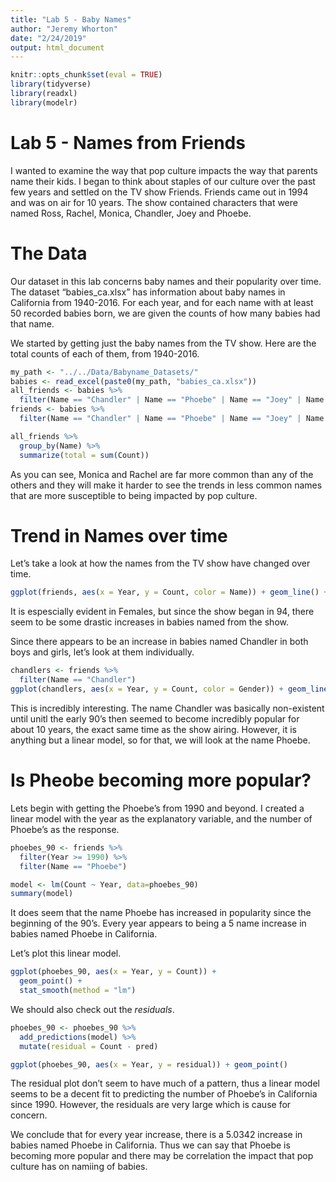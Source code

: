 ```yaml
---
title: "Lab 5 - Baby Names"
author: "Jeremy Whorton"
date: "2/24/2019"
output: html_document
---
```


```r
knitr::opts_chunk$set(eval = TRUE)
library(tidyverse)
library(readxl)
library(modelr)
```

# Lab 5 - Names from Friends

I wanted to examine the way that pop culture impacts the way that parents name their kids. I began to think about staples of our culture over the past few years and settled on the TV show Friends. Friends came out in 1994 and was on air for 10 years. The show contained characters that were named Ross, Rachel, Monica, Chandler, Joey and Phoebe.

# The Data

Our dataset in this lab concerns baby names and their popularity over time.  The dataset "babies_ca.xlsx" has information about baby names in California from 1940-2016.  For each year, and for each name with at least 50 recorded babies born, we are given the counts of how many babies had that name. 

We started by getting just the baby names from the TV show. Here are the total counts of each of them, from 1940-2016.

```r
my_path <- "../../Data/Babyname_Datasets/"
babies <- read_excel(paste0(my_path, "babies_ca.xlsx"))
all_friends <- babies %>%
  filter(Name == "Chandler" | Name == "Phoebe" | Name == "Joey" | Name == "Ross" | Name == "Rachel" | Name == "Monica") 
friends <- babies %>%
  filter(Name == "Chandler" | Name == "Phoebe" | Name == "Joey" | Name == "Ross") 
```

```r
all_friends %>%
  group_by(Name) %>%
  summarize(total = sum(Count))
```

As you can see, Monica and Rachel are far more common than any of the others and they will make it harder to see the trends in less common names that are more susceptible to being impacted by pop culture.


# Trend in Names over time

Let's take a look at how the names from the TV show have changed over time.

```r

ggplot(friends, aes(x = Year, y = Count, color = Name)) + geom_line() + facet_wrap(~Gender)

```

It is espescially evident in Females, but since the show began in 94, there seem to be some drastic increases in babies named from the show. 

Since there appears to be an increase in babies named Chandler in both boys and girls, let's look at them individually.

```r
chandlers <- friends %>%
  filter(Name == "Chandler")
ggplot(chandlers, aes(x = Year, y = Count, color = Gender)) + geom_line()
```

This is incredibly interesting. The name Chandler was basically non-existent until unitl the early 90's then seemed to become incredibly popular for about 10 years, the exact same time as the show airing. However, it is anything but a linear model, so for that, we will look at the name Phoebe.

# Is Pheobe becoming more popular?

Lets begin with getting the Phoebe's from 1990 and beyond. I created a linear model with the year as the explanatory variable, and the number of Phoebe's as the response.

```r
phoebes_90 <- friends %>%
  filter(Year >= 1990) %>%
  filter(Name == "Phoebe")

model <- lm(Count ~ Year, data=phoebes_90)
summary(model)
```

It does seem that the name Phoebe has increased in popularity since the beginning of the 90's. Every year appears to being a 5 name increase in babies named Phoebe in California.

Let's plot this linear model.

```r

ggplot(phoebes_90, aes(x = Year, y = Count)) +
  geom_point() + 
  stat_smooth(method = "lm")
```

We should also check out the *residuals*.

```r
phoebes_90 <- phoebes_90 %>%
  add_predictions(model) %>%
  mutate(residual = Count - pred)

ggplot(phoebes_90, aes(x = Year, y = residual)) + geom_point()
```

The residual plot don't seem to have much of a pattern, thus a linear model seems to be a decent fit to predicting the number of Phoebe's in California since 1990. However, the residuals are very large which is cause for concern.

We conclude that for every year increase, there is a 5.0342 increase in babies named Phoebe in California. Thus we can say that Phoebe is becoming more popular and there may be correlation the impact that pop culture has on namiing of babies.